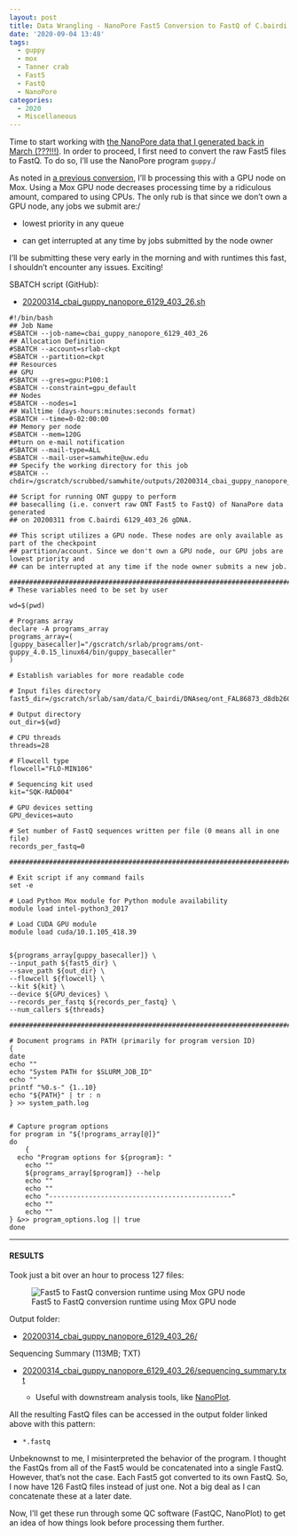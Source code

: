 ```yaml
---
layout: post
title: Data Wrangling - NanoPore Fast5 Conversion to FastQ of C.bairdi 6129_403_26 on Mox with GPU Node
date: '2020-09-04 13:48'
tags:
  - guppy
  - mox
  - Tanner crab
  - Fast5
  - FastQ
  - NanoPore
categories:
  - 2020
  - Miscellaneous
---
```

Time to start working with [the NanoPore data that I generated back in March (???!!!)](https://robertslab.github.io/sams-notebook/posts/2020/2020-03-11-NanoPore-Sequencing-C.bairdi-gDNA-6129_403_26.html). In order to proceed, I first need to convert the raw Fast5 files to FastQ. To do so, I'll use the NanoPore program `guppy`./

As noted in [a previous conversion](https://robertslab.github.io/sams-notebook/posts/2020/2020-09-04-Data-Wrangling-NanoPore-Fast5-Conversion-to-FastQ-of-C.bairdi-20102558-2729-Run-01-on-Mox-with-GPU-Node.html), I'll b processing this with a GPU node on Mox. Using a Mox GPU node decreases processing time by a ridiculous amount, compared to using CPUs. The only rub is that since we don't own a GPU node, any jobs we submit are:/

- lowest priority in any queue

- can get interrupted at any time by jobs submitted by the node owner

I'll be submitting these very early in the morning and with runtimes this fast, I shouldn't encounter any issues. Exciting!

SBATCH script (GitHub):

- [20200314_cbai_guppy_nanopore_6129_403_26.sh](https://github.com/RobertsLab/sams-notebook/blob/master/sbatch_scripts/20200314_cbai_guppy_nanopore_6129_403_26.sh)

```shell
#!/bin/bash
## Job Name
#SBATCH --job-name=cbai_guppy_nanopore_6129_403_26
## Allocation Definition
#SBATCH --account=srlab-ckpt
#SBATCH --partition=ckpt
## Resources
## GPU
#SBATCH --gres=gpu:P100:1
#SBATCH --constraint=gpu_default
## Nodes
#SBATCH --nodes=1
## Walltime (days-hours:minutes:seconds format)
#SBATCH --time=0-02:00:00
## Memory per node
#SBATCH --mem=120G
##turn on e-mail notification
#SBATCH --mail-type=ALL
#SBATCH --mail-user=samwhite@uw.edu
## Specify the working directory for this job
#SBATCH --chdir=/gscratch/scrubbed/samwhite/outputs/20200314_cbai_guppy_nanopore_6129_403_26

## Script for running ONT guppy to perform
## basecalling (i.e. convert raw ONT Fast5 to FastQ) of NanaPore data generated
## on 20200311 from C.bairdi 6129_403_26 gDNA.

## This script utilizes a GPU node. These nodes are only available as part of the checkpoint
## partition/account. Since we don't own a GPU node, our GPU jobs are lowest priority and
## can be interrupted at any time if the node owner submits a new job.

###################################################################################
# These variables need to be set by user

wd=$(pwd)

# Programs array
declare -A programs_array
programs_array=(
[guppy_basecaller]="/gscratch/srlab/programs/ont-guppy_4.0.15_linux64/bin/guppy_basecaller"
)

# Establish variables for more readable code

# Input files directory
fast5_dir=/gscratch/srlab/sam/data/C_bairdi/DNAseq/ont_FAL86873_d8db260e_cbai_6129_403_26

# Output directory
out_dir=${wd}

# CPU threads
threads=28

# Flowcell type
flowcell="FLO-MIN106"

# Sequencing kit used
kit="SQK-RAD004"

# GPU devices setting
GPU_devices=auto

# Set number of FastQ sequences written per file (0 means all in one file)
records_per_fastq=0

###################################################################################

# Exit script if any command fails
set -e

# Load Python Mox module for Python module availability
module load intel-python3_2017

# Load CUDA GPU module
module load cuda/10.1.105_418.39


${programs_array[guppy_basecaller]} \
--input_path ${fast5_dir} \
--save_path ${out_dir} \
--flowcell ${flowcell} \
--kit ${kit} \
--device ${GPU_devices} \
--records_per_fastq ${records_per_fastq} \
--num_callers ${threads}

###################################################################################

# Document programs in PATH (primarily for program version ID)
{
date
echo ""
echo "System PATH for $SLURM_JOB_ID"
echo ""
printf "%0.s-" {1..10}
echo "${PATH}" | tr : n
} >> system_path.log


# Capture program options
for program in "${!programs_array[@]}"
do
	{
  echo "Program options for ${program}: "
	echo ""
	${programs_array[$program]} --help
	echo ""
	echo ""
	echo "----------------------------------------------"
	echo ""
	echo ""
} &>> program_options.log || true
done
```


---

#### RESULTS

Took just a bit over an hour to process 127 files:

![Fast5 to FastQ conversion runtime using Mox GPU node](https://github.com/RobertsLab/sams-notebook/blob/master/images/screencaps/20200314_cbai_guppy_nanopore_6129_403_26_runtime.png?raw=true)

Output folder:

- [20200314_cbai_guppy_nanopore_6129_403_26/](https://gannet.fish.washington.edu/Atumefaciens/20200314_cbai_guppy_nanopore_6129_403_26/)

Sequencing Summary (113MB; TXT)

- [20200314_cbai_guppy_nanopore_6129_403_26/sequencing_summary.txt](https://gannet.fish.washington.edu/Atumefaciens/20200314_cbai_guppy_nanopore_6129_403_26/sequencing_summary.txt)

  - Useful with downstream analysis tools, like [NanoPlot](https://github.com/wdecoster/NanoPlot).

All the resulting FastQ files can be accessed in the output folder linked above with this pattern:

- `*.fastq`

Unbeknownst to me, I misinterpreted the behavior of the program. I thought the FastQs from all of the Fast5 would be concatenated into a single FastQ. However, that's not the case. Each Fast5 got converted to its own FastQ. So, I now have 126 FastQ files instead of just one. Not a big deal as I can concatenate these at a later date.

Now, I'll get these run through some QC software (FastQC, NanoPlot) to get an idea of how things look before processing them further.
